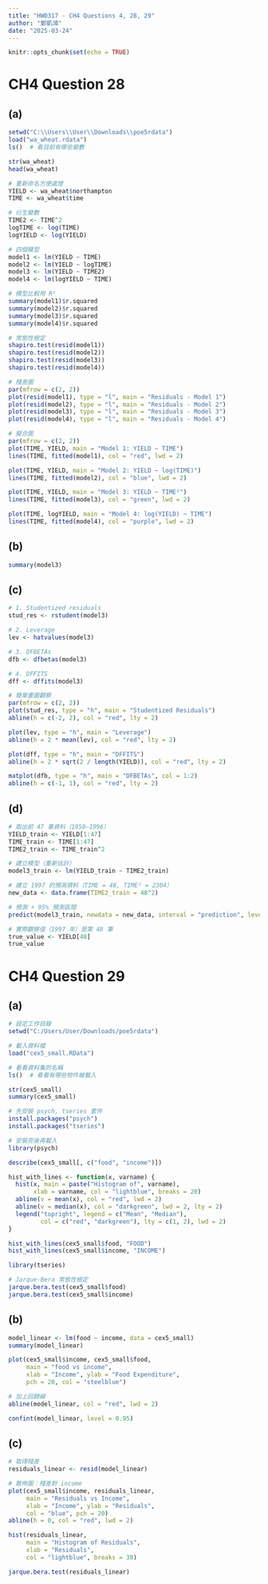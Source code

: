 ```yaml
---
title: "HW0317 - CH4 Questions 4, 28, 29"
author: "鄭凱鴻"
date: "2025-03-24"
---
```


```r
knitr::opts_chunk$set(echo = TRUE)
```

# **CH4 Question 28**

## **(a) **

```r
setwd("C:\\Users\\User\\Downloads\\poe5rdata")
load("wa_wheat.rdata")
ls()  # 看目前有哪些變數

str(wa_wheat)
head(wa_wheat)

# 重新命名方便處理
YIELD <- wa_wheat$northampton
TIME <- wa_wheat$time

# 衍生變數
TIME2 <- TIME^2
logTIME <- log(TIME)
logYIELD <- log(YIELD)

# 四個模型
model1 <- lm(YIELD ~ TIME)
model2 <- lm(YIELD ~ logTIME)
model3 <- lm(YIELD ~ TIME2)
model4 <- lm(logYIELD ~ TIME)

# 模型比較用 R²
summary(model1)$r.squared
summary(model2)$r.squared
summary(model3)$r.squared
summary(model4)$r.squared

# 常態性檢定
shapiro.test(resid(model1))
shapiro.test(resid(model2))
shapiro.test(resid(model3))
shapiro.test(resid(model4))

# 殘差圖
par(mfrow = c(2, 2))
plot(resid(model1), type = "l", main = "Residuals - Model 1")
plot(resid(model2), type = "l", main = "Residuals - Model 2")
plot(resid(model3), type = "l", main = "Residuals - Model 3")
plot(resid(model4), type = "l", main = "Residuals - Model 4")

# 擬合圖
par(mfrow = c(2, 2))
plot(TIME, YIELD, main = "Model 1: YIELD ~ TIME")
lines(TIME, fitted(model1), col = "red", lwd = 2)

plot(TIME, YIELD, main = "Model 2: YIELD ~ log(TIME)")
lines(TIME, fitted(model2), col = "blue", lwd = 2)

plot(TIME, YIELD, main = "Model 3: YIELD ~ TIME²")
lines(TIME, fitted(model3), col = "green", lwd = 2)

plot(TIME, logYIELD, main = "Model 4: log(YIELD) ~ TIME")
lines(TIME, fitted(model4), col = "purple", lwd = 2)
```

## **(b) **

```r
summary(model3)
```

## **(c) **

```r
# 1. Studentized residuals
stud_res <- rstudent(model3)

# 2. Leverage
lev <- hatvalues(model3)

# 3. DFBETAs
dfb <- dfbetas(model3)

# 4. DFFITS
dff <- dffits(model3)

# 簡單畫圖觀察
par(mfrow = c(2, 2))
plot(stud_res, type = "h", main = "Studentized Residuals")
abline(h = c(-2, 2), col = "red", lty = 2)

plot(lev, type = "h", main = "Leverage")
abline(h = 2 * mean(lev), col = "red", lty = 2)

plot(dff, type = "h", main = "DFFITS")
abline(h = 2 * sqrt(2 / length(YIELD)), col = "red", lty = 2)

matplot(dfb, type = "h", main = "DFBETAs", col = 1:2)
abline(h = c(-1, 1), col = "red", lty = 2)
```

## **(d) **

```r
# 取出前 47 筆資料（1950–1996）
YIELD_train <- YIELD[1:47]
TIME_train <- TIME[1:47]
TIME2_train <- TIME_train^2

# 建立模型（重新估計）
model3_train <- lm(YIELD_train ~ TIME2_train)

# 建立 1997 的預測資料（TIME = 48, TIME² = 2304）
new_data <- data.frame(TIME2_train = 48^2)

# 預測 + 95% 預測區間
predict(model3_train, newdata = new_data, interval = "prediction", level = 0.95)

# 實際觀察值（1997 年）是第 48 筆
true_value <- YIELD[48]
true_value
```

# **CH4 Question 29**

## **(a) **

```r
# 設定工作目錄
setwd("C:/Users/User/Downloads/poe5rdata")

# 載入資料檔
load("cex5_small.RData")

# 看看資料集的名稱
ls()  # 看看有哪些物件被載入

str(cex5_small)
summary(cex5_small)

# 先安裝 psych, tseries 套件
install.packages("psych")
install.packages("tseries")

# 安裝完後再載入
library(psych)

describe(cex5_small[, c("food", "income")])

hist_with_lines <- function(x, varname) {
  hist(x, main = paste("Histogram of", varname),
       xlab = varname, col = "lightblue", breaks = 20)
  abline(v = mean(x), col = "red", lwd = 2)
  abline(v = median(x), col = "darkgreen", lwd = 2, lty = 2)
  legend("topright", legend = c("Mean", "Median"),
         col = c("red", "darkgreen"), lty = c(1, 2), lwd = 2)
}

hist_with_lines(cex5_small$food, "FOOD")
hist_with_lines(cex5_small$income, "INCOME")

library(tseries)

# Jarque-Bera 常態性檢定
jarque.bera.test(cex5_small$food)
jarque.bera.test(cex5_small$income)
```

## **(b) **

```r
model_linear <- lm(food ~ income, data = cex5_small)
summary(model_linear)

plot(cex5_small$income, cex5_small$food,
     main = "food vs income",
     xlab = "Income", ylab = "Food Expenditure",
     pch = 20, col = "steelblue")

# 加上回歸線
abline(model_linear, col = "red", lwd = 2)

confint(model_linear, level = 0.95)
```

## **(c) **

```r
# 取得殘差
residuals_linear <- resid(model_linear)

# 散佈圖：殘差對 income
plot(cex5_small$income, residuals_linear,
     main = "Residuals vs Income",
     xlab = "Income", ylab = "Residuals",
     col = "blue", pch = 20)
abline(h = 0, col = "red", lwd = 2)

hist(residuals_linear,
     main = "Histogram of Residuals",
     xlab = "Residuals",
     col = "lightblue", breaks = 30)

jarque.bera.test(residuals_linear)
```
